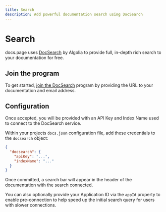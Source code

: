 ```yaml
---
title: Search
description: Add powerful documentation search using DocSearch
---
```


# Search

docs.page uses [DocSearch](https://docsearch.algolia.com/) by Algolia to provide full, in-depth rich search
to your documentation for free.

## Join the program

To get started, [join the DocSearch](https://docsearch.algolia.com/apply/) program by providing the URL to your
documentation and email address.

## Configuration

Once accepted, you will be provided with an API Key and Index Name used to connect to the DocSearch service.

Within your projects `docs.json` configuration file, add these credentials to the `docsearch` object:

```json title="docs.json"
{
  "docsearch": {
    "apiKey": "...",
    "indexName": "..."
  }
}
```

Once committed, a search bar will appear in the header of the documentation with the search connected.

You can also optionally provide your Application ID via the `appId` property to enable pre-connection to help speed up
the initial search query for users with slower connections.
